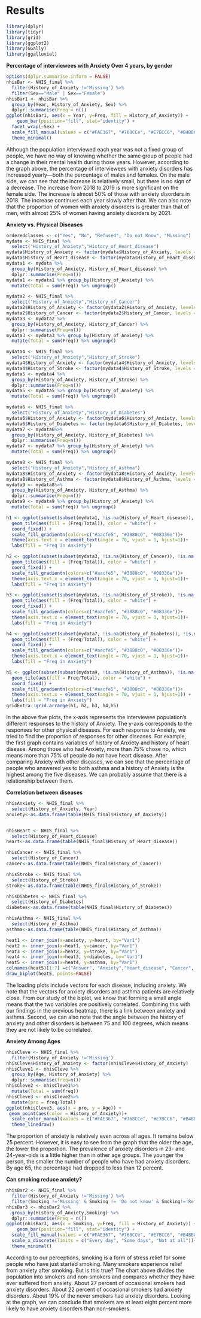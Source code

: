 # Results

```r
library(dplyr)
library(tidyr)
library(grid)
library(ggplot2)
library(GGally)
library(ggalluvial)
```

**Percentage of interviewees with Anxiety Over 4 years, by gender**
```r
options(dplyr.summarise.inform = FALSE)
nhisBar <- NHIS_final %>%
  filter(History_of_Anxiety !='Missing') %>%
  filter(Sex=="Male" | Sex=="Female")
nhisBar1 <- nhisBar %>%
  group_by(Year, History_of_Anxiety, Sex) %>%
  dplyr::summarise(Freq = n())
ggplot(nhisBar1, aes(x = Year, y=Freq, fill = History_of_Anxiety)) + 
    geom_bar(position="fill", stat="identity") +
  facet_wrap(~Sex) +
  scale_fill_manual(values = c("#FAE367", "#768CCe", "#E7BCC6", "#B4BBC0"), limits = c("Yes", "No", "Refused", "Do not know")) +
  theme_minimal()
```

Although the population interviewed each year was not a fixed group of people, we have no way of knowing whether the same group of people had a change in their mental health during those years. However, according to the graph above, the percentage of interviewees with anxiety disorders has increased yearly—both the percentage of males and females. On the male side, we can see that the increase is relatively small, but there is no sign of a decrease. The increase from 2018 to 2019 is more significant on the female side. The increase is almost 50% of those with anxiety disorders in 2018. The increase continues each year slowly after that. 
We can also note that the proportion of women with anxiety disorders is greater than that of men, with almost 25% of women having anxiety disorders by 2021. 

**Anxiety vs. Physical Diseases**
```r
orderedclasses <- c("Yes", "No", "Refused", "Do not Know", "Missing")
mydata <- NHIS_final %>%
  select("History_of_Anxiety","History_of_Heart_disease")
mydata$History_of_Anxiety <- factor(mydata$History_of_Anxiety, levels = orderedclasses)
mydata$History_of_Heart_disease <- factor(mydata$History_of_Heart_disease, levels = orderedclasses)
mydata1 <- mydata %>%
  group_by(History_of_Anxiety, History_of_Heart_disease) %>%
  dplyr::summarise(Freq=n()) 
mydata1 <- mydata1 %>% group_by(History_of_Anxiety) %>% 
  mutate(Total = sum(Freq)) %>% ungroup()

mydata2 <- NHIS_final %>%
  select("History_of_Anxiety","History_of_Cancer")
mydata2$History_of_Anxiety <- factor(mydata2$History_of_Anxiety, levels = orderedclasses)
mydata2$History_of_Cancer <- factor(mydata2$History_of_Cancer, levels = orderedclasses)
mydata3 <- mydata2 %>%
  group_by(History_of_Anxiety, History_of_Cancer) %>%
  dplyr::summarise(Freq=n()) 
mydata3 <- mydata3 %>% group_by(History_of_Anxiety) %>% 
  mutate(Total = sum(Freq)) %>% ungroup()

mydata4 <- NHIS_final %>%
  select("History_of_Anxiety","History_of_Stroke")
mydata4$History_of_Anxiety <- factor(mydata4$History_of_Anxiety, levels = orderedclasses)
mydata4$History_of_Stroke <- factor(mydata4$History_of_Stroke, levels = orderedclasses)
mydata5 <- mydata4 %>%
  group_by(History_of_Anxiety, History_of_Stroke) %>%
  dplyr::summarise(Freq=n()) 
mydata5 <- mydata5 %>% group_by(History_of_Anxiety) %>% 
  mutate(Total = sum(Freq)) %>% ungroup()
```

```r
mydata6 <- NHIS_final %>%
  select("History_of_Anxiety","History_of_Diabetes")
mydata6$History_of_Anxiety <- factor(mydata6$History_of_Anxiety, levels = orderedclasses)
mydata6$History_of_Diabetes <- factor(mydata6$History_of_Diabetes, levels = orderedclasses)
mydata7 <- mydata6%>%
  group_by(History_of_Anxiety, History_of_Diabetes) %>%
  dplyr::summarise(Freq=n()) 
mydata7 <- mydata7 %>% group_by(History_of_Anxiety) %>% 
  mutate(Total = sum(Freq)) %>% ungroup()
```

```r
mydata8 <- NHIS_final %>%
  select("History_of_Anxiety","History_of_Asthma")
mydata8$History_of_Anxiety <- factor(mydata8$History_of_Anxiety, levels = orderedclasses)
mydata8$History_of_Asthma <- factor(mydata8$History_of_Asthma, levels = orderedclasses)
mydata9 <- mydata8%>%
  group_by(History_of_Anxiety, History_of_Asthma) %>%
  dplyr::summarise(Freq=n()) 
mydata9 <- mydata9 %>% group_by(History_of_Anxiety) %>% 
  mutate(Total = sum(Freq)) %>% ungroup()
```


```r
h1 <- ggplot(subset(subset(mydata1, !is.na(History_of_Heart_disease)), !is.na(History_of_Anxiety)), aes(x = History_of_Anxiety, y = History_of_Heart_disease)) +
  geom_tile(aes(fill = (Freq/Total)), color = "white") +
  coord_fixed() + 
  scale_fill_gradientn(colors=c("#aacfe5", "#3888c0", "#08336e"))+
  theme(axis.text.x = element_text(angle = 70, vjust = 1, hjust=1))+
  labs(fill = "Freq in Anxiety")

h2 <- ggplot(subset(subset(mydata3, !is.na(History_of_Cancer)), !is.na(History_of_Anxiety)), aes(x = History_of_Anxiety, y = History_of_Cancer)) +
  geom_tile(aes(fill = (Freq/Total)), color = "white") +
  coord_fixed() + 
  scale_fill_gradientn(colors=c("#aacfe5", "#3888c0", "#08336e"))+
  theme(axis.text.x = element_text(angle = 70, vjust = 1, hjust=1))+
  labs(fill = "Freq in Anxiety")

h3 <- ggplot(subset(subset(mydata5, !is.na(History_of_Stroke)), !is.na(History_of_Anxiety)), aes(x = History_of_Anxiety, y = History_of_Stroke)) +
  geom_tile(aes(fill = (Freq/Total)), color = "white") +
  coord_fixed() + 
  scale_fill_gradientn(colors=c("#aacfe5", "#3888c0", "#08336e"))+
  theme(axis.text.x = element_text(angle = 70, vjust = 1, hjust=1))+
  labs(fill = "Freq in Anxiety")

h4 <- ggplot(subset(subset(mydata7, !is.na(History_of_Diabetes)), !is.na(History_of_Anxiety)), aes(x = History_of_Anxiety, y = History_of_Diabetes)) +
  geom_tile(aes(fill = (Freq/Total)), color = "white") +
  coord_fixed() + 
  scale_fill_gradientn(colors=c("#aacfe5", "#3888c0", "#08336e"))+
  theme(axis.text.x = element_text(angle = 70, vjust = 1, hjust=1))+
  labs(fill = "Freq in Anxiety")

h5 <- ggplot(subset(subset(mydata9, !is.na(History_of_Asthma)), !is.na(History_of_Anxiety)), aes(x = History_of_Anxiety, y = History_of_Asthma)) +
  geom_tile(aes(fill = Freq/Total), color = "white") +
  coord_fixed() + 
  scale_fill_gradientn(colors=c("#aacfe5", "#3888c0", "#08336e"))+
  theme(axis.text.x = element_text(angle = 70, vjust = 1, hjust=1)) +
  labs(fill = "Freq in Anxiety")
gridExtra::grid.arrange(h1, h2, h3, h4,h5)
```

In the above five plots, the x-axis represents the interviewee population's different responses to the history of Anxiety. The y-axis corresponds to the responses for other physical diseases. For each response to Anxiety, we tried to find the proportion of responses for other diseases. For example, the first graph contains variables of history of Anxiety and history of heart disease.
Among those who had Anxiety, more than 75% chose no, which means more than 75% of people do not have heart disease.
After comparing Anxiety with other diseases, we can see that the percentage of people who answered yes to both asthma and a history of Anxiety is the highest among the five diseases. We can probably assume that there is a relationship between them. 

**Correlation between diseases**

```r
nhisAnxiety <- NHIS_final %>%
  select(History_of_Anxiety, Year)
anxiety<-as.data.frame(table(NHIS_final$History_of_Anxiety))


nhisHeart <- NHIS_final %>%
  select(History_of_Heart_disease)
heart<-as.data.frame(table(NHIS_final$History_of_Heart_disease))

nhisCancer <- NHIS_final %>%
  select(History_of_Cancer)
cancer<-as.data.frame(table(NHIS_final$History_of_Cancer))

nhisStroke <- NHIS_final %>%
  select(History_of_Stroke)
stroke<-as.data.frame(table(NHIS_final$History_of_Stroke))

nhisDiabetes <- NHIS_final %>%
  select(History_of_Diabetes)
diabetes<-as.data.frame(table(NHIS_final$History_of_Diabetes))

nhisAsthma <- NHIS_final %>%
  select(History_of_Asthma)
asthma<-as.data.frame(table(NHIS_final$History_of_Asthma))
```

```r
heat1 <- inner_join(x=anxiety, y=heart, by="Var1")
heat2 <- inner_join(x=heat1, y=cancer, by="Var1")
heat3 <- inner_join(x=heat2, y=stroke, by="Var1")
heat4 <- inner_join(x=heat3, y=diabetes, by="Var1")
heat5 <- inner_join(x=heat4, y=asthma, by="Var1")
colnames(heat5)[1:7] =c("Answer", "Anxiety","Heart_disease", "Cancer", "Stroke", "Diabetes", "Asthma")
draw_biplot(heat5, points=FALSE)
```

The loading plots include vectors for each disease, including anxiety. We note that the vectors for anxiety disorders and asthma patients are relatively close. From our study of the biplot, we know that forming a small angle means that the two variables are positively correlated. Combining this with our findings in the previous heatmap, there is a link between anxiety and asthma. Second, we can also note that the angle between the history of anxiety and other disorders is between 75 and 100 degrees, which means they are not likely to be correlated.

**Anxiety Among Ages**

```r

nhisCleve <- NHIS_final %>%
  filter(History_of_Anxiety !='Missing') 
nhisCleve$History_of_Anxiety <- factor(nhisCleve$History_of_Anxiety)
nhisCleve1 <- nhisCleve %>%
  group_by(Age, History_of_Anxiety) %>%
  dplyr::summarise(freq=n()) 
nhisCleve2 <- nhisCleve1%>%
  mutate(Total = sum(freq))
nhisCleve3 <- nhisCleve2%>%
  mutate(pro = freq/Total)
ggplot(nhisCleve3, aes(x = pro, y = Age)) +
 geom_point(aes(color = History_of_Anxiety))+
  scale_color_manual(values = c("#FAE367", "#768CCe", "#E7BCC6", "#B4BBC0"), limits = c("Yes", "No", "Refused", "Do not know")) +
  theme_linedraw()

```

The proportion of anxiety is relatively even across all ages. It remains below 25 percent. However, it is easy to see from the graph that the older the age, the lower the proportion. The prevalence of anxiety disorders in 23- and 24-year-olds is a little higher than in other age groups. The younger the person, the smaller the number of people who have had anxiety disorders. By age 65, the percentage had dropped to less than 12 percent.

**Can smoking reduce anxiety?**

```r
nhisBar2 <- NHIS_final %>%
  filter(History_of_Anxiety !='Missing') %>%
  filter(Smoking !='Missing' & Smoking != 'Do not know' & Smoking!='Refused') 
nhisBar3 <- nhisBar2 %>%
  group_by(History_of_Anxiety,Smoking) %>%
  dplyr::summarise(Freq = n())
ggplot(nhisBar3, aes(x = Smoking, y=Freq, fill = History_of_Anxiety)) + 
    geom_bar(position="fill", stat="identity") +
  scale_fill_manual(values = c("#FAE367", "#768CCe", "#E7BCC6", "#B4BBC0"), limits = c("Yes", "No", "Refused", "Do not know")) +
  scale_x_discrete(limits = c("Every day", "Some days", "Not at all"))+
  theme_minimal()
```

According to our perceptions, smoking is a form of stress relief for some people who have just started smoking. Many smokers experience relief from anxiety after smoking. But is this true? The chart above divides the population into smokers and non-smokers and compares whether they have ever suffered from anxiety. About 27 percent of occasional smokers had anxiety disorders. About 22 percent of occasional smokers had anxiety disorders. About 19% of the never smokers had anxiety disorders. Looking at the graph, we can conclude that smokers are at least eight percent more likely to have anxiety disorders than non-smokers.

